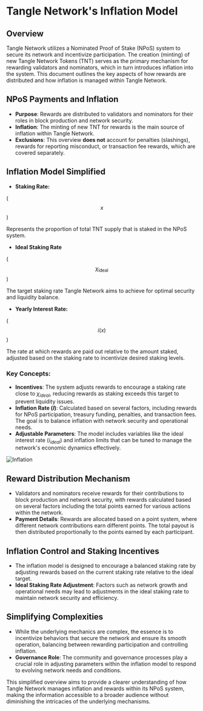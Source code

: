 # Tangle Network's Inflation Model

## Overview

Tangle Network utilizes a Nominated Proof of Stake (NPoS) system to secure its network and incentivize participation. The creation (minting) of new Tangle Network Tokens (TNT) serves as the primary mechanism for rewarding validators and nominators, which in turn introduces inflation into the system. This document outlines the key aspects of how rewards are distributed and how inflation is managed within Tangle Network.

## NPoS Payments and Inflation

- **Purpose**: Rewards are distributed to validators and nominators for their roles in block production and network security.
- **Inflation**: The minting of new TNT for rewards is the main source of inflation within Tangle Network.
- **Exclusions**: This overview **does not** account for penalties (slashings), rewards for reporting misconduct, or transaction fee rewards, which are covered separately.

## Inflation Model Simplified

- **Staking Rate:** 

($$x$$)

Represents the proportion of total TNT supply that is staked in the NPoS system.
- **Ideal Staking Rate** 

($$\chi_{\text{ideal}}$$)

The target staking rate Tangle Network aims to achieve for optimal security and liquidity balance.
- **Yearly Interest Rate:** 

($$i(x)$$)

The rate at which rewards are paid out relative to the amount staked, adjusted based on the staking rate to incentivize desired staking levels.

### Key Concepts:

- **Incentives**: The system adjusts rewards to encourage a staking rate close to $\chi_{ideal}$, reducing rewards as staking exceeds this target to prevent liquidity issues.
- **Inflation Rate ($I$)**: Calculated based on several factors, including rewards for NPoS participation, treasury funding, penalties, and transaction fees. The goal is to balance inflation with network security and operational needs.
- **Adjustable Parameters**: The model includes variables like the ideal interest rate ($i_{ideal}$) and inflation limits that can be tuned to manage the network's economic dynamics effectively.

![Inflation](public/images/desmos-graph.png)

## Reward Distribution Mechanism

- Validators and nominators receive rewards for their contributions to block production and network security, with rewards calculated based on several factors including the total points earned for various actions within the network.
- **Payment Details**: Rewards are allocated based on a point system, where different network contributions earn different points. The total payout is then distributed proportionally to the points earned by each participant.

## Inflation Control and Staking Incentives

- The inflation model is designed to encourage a balanced staking rate by adjusting rewards based on the current staking rate relative to the ideal target.
- **Ideal Staking Rate Adjustment**: Factors such as network growth and operational needs may lead to adjustments in the ideal staking rate to maintain network security and efficiency.

## Simplifying Complexities

- While the underlying mechanics are complex, the essence is to incentivize behaviors that secure the network and ensure its smooth operation, balancing between rewarding participation and controlling inflation.
- **Governance Role**: The community and governance processes play a crucial role in adjusting parameters within the inflation model to respond to evolving network needs and conditions.

This simplified overview aims to provide a clearer understanding of how Tangle Network manages inflation and rewards within its NPoS system, making the information accessible to a broader audience without diminishing the intricacies of the underlying mechanisms.
